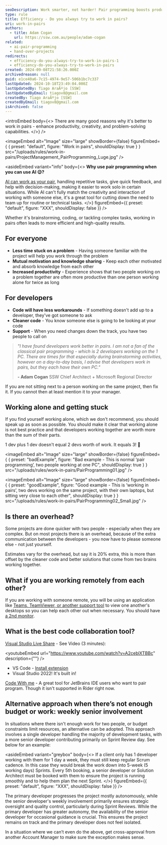 ```yaml
---
seoDescription: Work smarter, not harder! Pair programming boosts productivity and code quality. 2 heads are better than one, especially when working on complex projects. Reduce problem-solving time, stay motivated, and learn from each other's expertise.
type: rule
title: Efficiency - Do you always try to work in pairs?
uri: work-in-pairs
authors:
  - title: Adam Cogan
    url: https://ssw.com.au/people/adam-cogan
related:
  - ai-pair-programming
  - hand-over-projects
redirects:
  - efficiency-do-you-always-try-to-work-in-pairs-1
  - efficiency-do-you-always-try-to-work-in-pairs
created: 2024-09-08T21:58:26.000Z
archivedreason: null
guid: e1ce40a6-7c15-4974-9e57-506b1bc7c337
lastUpdated: 2024-10-18T23:49:04.000Z
lastUpdatedBy: Tiago AraÃºjo [SSW]
lastUpdatedByEmail: tiagov8@gmail.com
createdBy: Tiago AraÃºjo [SSW]
createdByEmail: tiagov8@gmail.com
isArchived: false
---
```


<introEmbed
  body={<>
There are many good reasons why it's better to work in pairs - enhance productivity, creativity, and problem-solving capabilities.
  </>}
/>

<imageEmbed
  alt="Image"
  size="large"
  showBorder={false}
  figureEmbed={ {
    preset: "default",
    figure: "Work in pairs",
    shouldDisplay: true
  } }
  src="/uploads/rules/work-in-pairs/ProjectManagement_PairProgramming_Luge.jpg"
/>

<asideEmbed
  variant="info"
  body={<>
    **Why use pair programming when you can use AI 😉?**

[AI can work as your pair](/ai-pair-programming), handling repetitive tasks, give quick feedback, and help with decision-making, making it easier to work solo in certain situations. While AI can't fully match the creativity and interaction of working with someone else, it's a great tool for cutting down the need to team up for routine or technical tasks.
  </>}
  figureEmbed={{
    preset: "default",
    figure: "XXX",
    shouldDisplay: false
  }}
/>

Whether it's brainstorming, coding, or tackling complex tasks, working in pairs often leads to more efficient and high-quality results.

## For everyone

* **Less time stuck on a problem** - Having someone familiar with the project will help you work through the problem
* **Mutual motivation and knowledge sharing** - Keep each other motivated and absorb knowledge from each other
* **Increased productivity** - Experience shows that two people working on a problem together are often more productive than one person working alone for twice as long

## For developers

* **Code will have less workarounds** - If something doesn't add up to a developer, they've got someone to ask
* **Cleaner code** - You know someone else is going to be looking at your code
* **Support** - When you need changes down the track, you have two people to call on

> _"I have found developers work better in pairs. I am not a fan of the classical pair programming - which is 2 developers working on the 1 PC. There are times for that especially during brainstorming activities, however on a day-to-day basis, I advise that developers work in pairs, but they each have their own PC."_
>
> **\- Adam Cogan**
> SSW Chief Architect + Microsoft Regional Director

If you are not sitting next to a person working on the same project, then fix it. If you cannot then at least mention it to your manager.

## Working alone and getting stuck

If you find yourself working alone, which we don't recommend, you should speak up as soon as possible. You should make it clear that working alone is not best practice and that developers working together are worth more than the sum of their parts.

1 dev plus 1 dev doesn't equal 2 devs worth of work. It equals 3! 🎉

<imageEmbed
  alt="Image"
  size="large"
  showBorder={false}
  figureEmbed={ {
    preset: "badExample",
    figure: "Bad example - This is normal ‘pair programming’, two people working at one PC",
    shouldDisplay: true
  } }
  src="/uploads/rules/work-in-pairs/PairProgramming01.jpg"
/>

<imageEmbed
  alt="Image"
  size="large"
  showBorder={false}
  figureEmbed={ {
    preset: "goodExample",
    figure: "Good example - This is ‘working in pairs’, two devs working on the same project, with their own laptops, but sitting very close to each other",
    shouldDisplay: true
  } }
  src="/uploads/rules/work-in-pairs/PairProgramming02_Small.jpg"
/>

## Is there an overhead?

Some projects are done quicker with two people - especially when they are complex. But on most projects there is an overhead, because of the extra communication between the developers - you now have to please someone else - not just yourself.

Estimates vary for the overhead, but say it is 20% extra, this is more than offset by the cleaner code and better solutions that come from two brains working together.

## What if you are working remotely from each other?

If you are working with someone remote, you will be using an application like [Teams, TeamViewer, or another support tool](/do-you-know-the-best-way-to-give-the-best-customer-support) to view one another's desktops so you can help each other out when necessary. You should have [a 2nd monitor](/efficiency-do-you-use-two-monitors).

## What is the best code collaboration tool?

[Visual Studio Live Share](https://visualstudio.microsoft.com/services/live-share/) - See Video (3 minutes):

<youtubeEmbed url="https://www.youtube.com/watch?v=A2ceblXTBBc" description={""} />

* VS Code - [Install extension](https://marketplace.visualstudio.com/items?itemName=MS-vsliveshare.vsliveshare)
* Visual Studio 2022! It's built in!

[Code With me](https://www.jetbrains.com/code-with-me/) - A great tool for JetBrains IDE users who want to pair program. Though it isn't supported in Rider right now.

## Alternative approach when there’s not enough budget or work: weekly senior involvement

In situations where there isn't enough work for two people, or budget constraints limit resources, an alternative can be adopted. This approach involves a single developer handling the majority of development tasks, with a more senior developer contributing primarily on Sprint Review day. See below for an example:

<asideEmbed
  variant="greybox"
  body={<>
    If a client only has 1 developer working with them for 1 day a week, they must still keep regular Scrum cadence. In this case they would break the work down into 5-week (5 working days) Sprints. Every 5th booking, a senior developer or Solution Architect must be booked with them to ensure the project is running smoothly and to help them plan the next Sprint.
  </>}
  figureEmbed={{
    preset: "default",
    figure: "XXX",
    shouldDisplay: false
  }}
/>

The primary developer progresses the project mostly autonomously, while the senior developer's weekly involvement primarily ensures strategic oversight and quality control, particularly during Sprint Reviews. While the primary developer has greater autonomy, the availability of the senior developer for occasional guidance is crucial. This ensures the project remains on track and the primary developer does not feel isolated.

In a situation where we can’t even do the above, get cross-approval from another Account Manager to make sure the exception makes sense.
